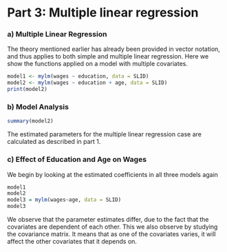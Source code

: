 # Part 3: Multiple linear regression

### a) Multiple Linear Regression
The theory mentioned earlier has already been provided in vector notation, and thus applies to both simple and multiple linear regression. Here we show the functions applied on a model with multiple covariates.
```r
model1 <- mylm(wages ~ education, data = SLID)
model2 <- mylm(wages ~ education + age, data = SLID)
print(model2)
```


### b) Model Analysis
```r
summary(model2)
```
The estimated parameters for the multiple linear regression case are calculated as described in part 1.

### c) Effect of Education and Age on Wages
We begin by looking at the estimated coefficients in all three models again
```r
model1
model2
model3 = mylm(wages~age, data = SLID)
model3
```

We observe that the parameter estimates differ, due to the fact that the covariates are dependent of each other. This we also observe by studying the covariance matrix. It means that as one of the covariates varies, it will affect the other covariates that it depends on.
